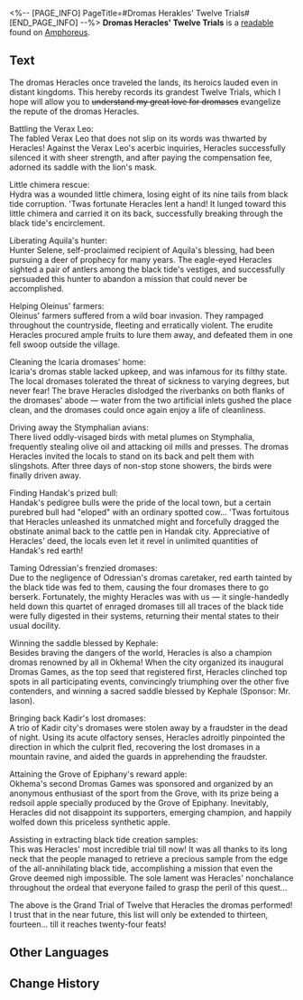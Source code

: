 <%-- [PAGE_INFO]
PageTitle=#Dromas Herakles' Twelve Trials#
[END_PAGE_INFO] --%>
{{Readable Infobox
|id           = 451
|partIds      = 190753
|title        = Dromas Heracles' Twelve Trials
|image        = Item Dromas Herakles' Twelve Trials.png
|world        = Amphoreus
|parts        = 1
|author       = <!--to be added-->
|description  = Please treat this work as fiction, though its author really wants you to think it's real.
|part1        = Dromas Heracles' Twelve Trials
|source1      = {{cx|Source missing}}
|characters   = Aquila; Kephale
|factions     = Okhema
}}
'''Dromas Heracles' Twelve Trials''' is a [[readable]] found on [[Amphoreus]].
<!--
==Location==
{{Map Embed|<map name>|<marker id>}}
-->
==Text==
The dromas Heracles once traveled the lands, its heroics lauded even in distant kingdoms. This hereby records its grandest Twelve Trials, which I hope will allow you to <s>understand my great love for dromases</s> evangelize the repute of the dromas Heracles.

Battling the Verax Leo:<br />
The fabled Verax Leo that does not slip on its words was thwarted by Heracles! Against the Verax Leo's acerbic inquiries, Heracles successfully silenced it with sheer strength, and after paying the compensation fee, adorned its saddle with the lion's mask.

Little chimera rescue:<br />
Hydra was a wounded little chimera, losing eight of its nine tails from black tide corruption. 'Twas fortunate Heracles lent a hand! It lunged toward this little chimera and carried it on its back, successfully breaking through the black tide's encirclement.

Liberating Aquila's hunter:<br />
Hunter Selene, self-proclaimed recipient of Aquila's blessing, had been pursuing a deer of prophecy for many years. The eagle-eyed Heracles sighted a pair of antlers among the black tide's vestiges, and successfully persuaded this hunter to abandon a mission that could never be accomplished.

Helping Oleinus' farmers:<br />
Oleinus' farmers suffered from a wild boar invasion. They rampaged throughout the countryside, fleeting and erratically violent. The erudite Heracles procured ample fruits to lure them away, and defeated them in one fell swoop outside the village.

Cleaning the Icaria dromases' home:<br />
Icaria's dromas stable lacked upkeep, and was infamous for its filthy state. The local dromases tolerated the threat of sickness to varying degrees, but never fear! The brave Heracles dislodged the riverbanks on both flanks of the dromases' abode &mdash; water from the two artificial inlets gushed the place clean, and the dromases could once again enjoy a life of cleanliness.

Driving away the Stymphalian avians:<br />
There lived oddly-visaged birds with metal plumes on Stymphalia, frequently stealing olive oil and attacking oil mills and presses. The dromas Heracles invited the locals to stand on its back and pelt them with slingshots. After three days of non-stop stone showers, the birds were finally driven away.

Finding Handak's prized bull:<br />
Handak's pedigree bulls were the pride of the local town, but a certain purebred bull had "eloped" with an ordinary spotted cow... 'Twas fortuitous that Heracles unleashed its unmatched might and forcefully dragged the obstinate animal back to the cattle pen in Handak city. Appreciative of Heracles' deed, the locals even let it revel in unlimited quantities of Handak's red earth!

Taming Odressian's frenzied dromases:<br />
Due to the negligence of Odressian's dromas caretaker, red earth tainted by the black tide was fed to them, causing the four dromases there to go berserk. Fortunately, the mighty Heracles was with us &mdash; it single-handedly held down this quartet of enraged dromases till all traces of the black tide were fully digested in their systems, returning their mental states to their usual docility.

Winning the saddle blessed by Kephale:<br />
Besides braving the dangers of the world, Heracles is also a champion dromas renowned by all in Okhema! When the city organized its inaugural Dromas Games, as the top seed that registered first, Heracles clinched top spots in all participating events, convincingly triumphing over the other five contenders, and winning a sacred saddle blessed by Kephale (Sponsor: Mr. Iason).

Bringing back Kadir's lost dromases:<br />
A trio of Kadir city's dromases were stolen away by a fraudster in the dead of night. Using its acute olfactory senses, Heracles adroitly pinpointed the direction in which the culprit fled, recovering the lost dromases in a mountain ravine, and aided the guards in apprehending the fraudster.

Attaining the Grove of Epiphany's reward apple:<br />
Okhema's second Dromas Games was sponsored and organized by an anonymous enthusiast of the sport from the Grove, with its prize being a redsoil apple specially produced by the Grove of Epiphany. Inevitably, Heracles did not disappoint its supporters, emerging champion, and happily wolfed down this priceless synthetic apple.

Assisting in extracting black tide creation samples:<br />
This was Heracles' most incredible trial till now! It was all thanks to its long neck that the people managed to retrieve a precious sample from the edge of the all-annihilating black tide, accomplishing a mission that even the Grove deemed nigh impossible. The sole lament was Heracles' nonchalance throughout the ordeal that everyone failed to grasp the peril of this quest...

The above is the Grand Trial of Twelve that Heracles the dromas performed! I trust that in the near future, this list will only be extended to thirteen, fourteen... till it reaches twenty-four feats!<br />

<!--
==Trivia==
* 
-->
==Other Languages==
{{Other Languages
|en   = Dromas Heracles' Twelve Trials
|zhs  = 大地兽赫拉克勒斯的十二试炼
|zht  = 大地獸海克力斯的十二試煉
|ja   = 大地獣ヘラクレスの十二の試練
|ko   = 드로마스 헤라클레스의 12가지 시련
|es   = Las doce pruebas del droma Heracles
|fr   = Les 12 épreuves d'Héraclès, le draka
|ru   = Двенадцать подвигов геозавра Геракла
|th   = 12 บททดสอบของอสูรธรณี Heracles
|vi   = Mười Hai Thử Thách Của Thú Đại Địa Herakles
|de   = Die zwölf Prüfungen von Herakles dem Droma
|id   = 12 Ujian Dromas Herakles
|pt   = As Doze Provações de Dromas Héracles
}}

==Change History==
{{Change History|3.0}}